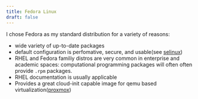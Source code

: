 ```yaml
---
title: Fedora Linux
draft: false
---
```


I chose Fedora as my standard distribution for a variety of reasons:

  - wide variety of up-to-date packages
  - default configuration is perfomative, secure, and usable(see [selinux](./selinux.qmd))
  - RHEL and Fedora familiy distros are very common in enterprise and academic spaces: computational programming packages will often often provide `.rpm` packages.
  - RHEL documentation is usually applicable
  - Provides a great cloud-init capable image for qemu based virtualization([proxmox](../proxmox/))